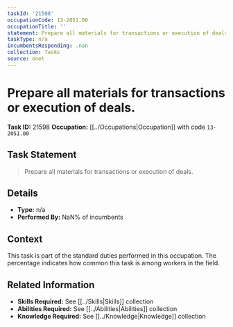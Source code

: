 ```yaml
---
taskId: '21598'
occupationCode: 13-2051.00
occupationTitle: ''
statement: Prepare all materials for transactions or execution of deals.
taskType: n/a
incumbentsResponding: .nan
collection: Tasks
source: onet
---
```

# Prepare all materials for transactions or execution of deals.

**Task ID:** 21598
**Occupation:** [[../Occupations|Occupation]] with code `13-2051.00`

## Task Statement

> Prepare all materials for transactions or execution of deals.

## Details

- **Type:** n/a
- **Performed By:** NaN% of incumbents

## Context

This task is part of the standard duties performed in this occupation. The percentage indicates how common this task is among workers in the field.

## Related Information

- **Skills Required:** See [[../Skills|Skills]] collection
- **Abilities Required:** See [[../Abilities|Abilities]] collection
- **Knowledge Required:** See [[../Knowledge|Knowledge]] collection
